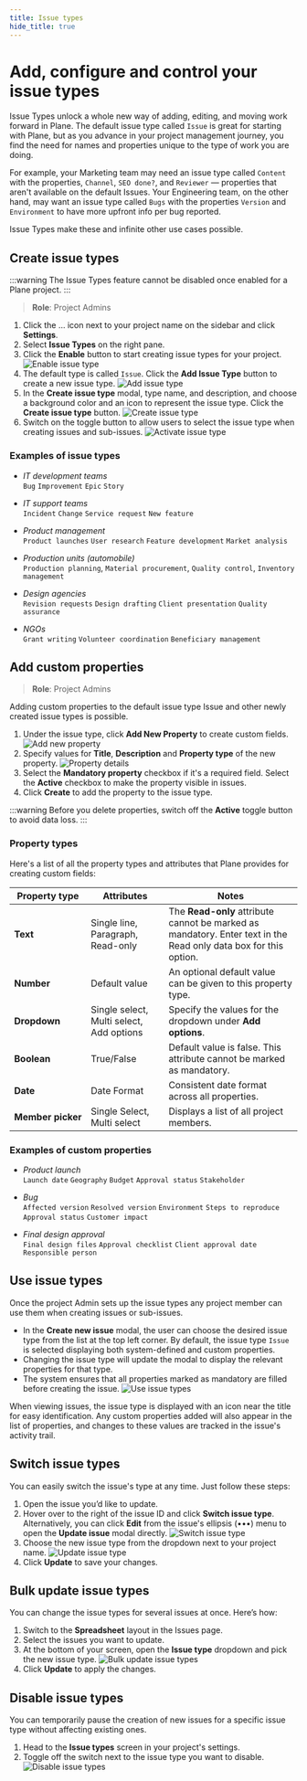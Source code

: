 ```yaml
---
title: Issue types
hide_title: true
---
```



<div className="tag-wrapper">
 <h1>Add, configure and control your issue types</h1>
<Tags 
  tags={[ 
    { name: "Pro", additionalClass: "pro" }
  ]} 
 />
</div>

Issue Types unlock a whole new way of adding, editing, and moving work forward in Plane. The default issue type called `Issue` is great for starting with Plane, but as you advance in your project management journey, you find the need for names and properties unique to the type of work you are doing.

For example, your Marketing team may need an issue type called `Content` with the properties, `Channel`, `SEO done?`, and `Reviewer` — properties that aren't available on the default Issues. Your Engineering team, on the other hand, may want an issue type called `Bugs` with the properties `Version` and `Environment` to have more upfront info per bug reported.

Issue Types make these and infinite other use cases possible.

## Create issue types

:::warning 
The Issue Types feature cannot be disabled once enabled for a Plane project.
:::

> **Role**: Project Admins

1. Click the … icon next to your project name on the sidebar and click **Settings**.
2. Select **Issue Types** on the right pane.
3. Click the **Enable** button to start creating issue types for your project.
![Enable issue type](https://media.docs.plane.so/issues/enable-issue-types.webp#center)
4. The default type is called `Issue`. Click the **Add Issue Type** button to create a new issue type.
![Add issue type](https://media.docs.plane.so/issues/add-issue-type.webp#center)
5. In the **Create issue type** modal, type name, and description, and choose a background color and an icon to represent the issue type. Click the **Create issue type** button.
![Create issue type](https://media.docs.plane.so/issues/create-issue-type.webp#center)
6. Switch on the toggle button to allow users to select the issue type when creating issues and sub-issues.
![Activate issue type](https://media.docs.plane.so/issues/activate-issue-type.webp#center)

### Examples of issue types

- *IT development teams*   
`Bug` `Improvement` `Epic` `Story`


- *IT support teams*  
`Incident` `Change` `Service request` `New feature`

- *Product management*  
`Product launches` `User research` `Feature development` `Market analysis`

- *Production units (automobile)*  
`Production planning`, `Material procurement`, `Quality control`, `Inventory management`

- *Design agencies*   
`Revision requests` `Design drafting` `Client presentation` `Quality assurance`

- *NGOs*  
`Grant writing` `Volunteer coordination` `Beneficiary management`

## Add custom properties
> **Role**: Project Admins

Adding custom properties to the default issue type Issue and other newly created issue types is possible.

1. Under the issue type, click **Add New Property** to create custom fields.
![Add new property](https://media.docs.plane.so/issues/add-new-property.webp#center)
2. Specify values for **Title**, **Description** and **Property type** of the new property. 
  ![Property details](https://media.docs.plane.so/issues/property-details.webp#center)
3. Select the **Mandatory property** checkbox if it's a required field. Select the **Active** checkbox to make the property visible in issues. 
4. Click **Create** to add the property to the issue type. 

:::warning
Before you delete properties, switch off the **Active** toggle button to avoid data loss.
:::

### Property types

Here's a list of all the property types and attributes that Plane provides for creating custom fields: 

| Property&nbsp;type | Attributes | Notes|
| --------------| ------------------- |---- |
| **Text** | Single line, Paragraph, Read-only | The **Read-only** attribute cannot be marked as mandatory. Enter text in the Read only data box for this option.|
| **Number** | Default value | An optional default value can be given to this property type.|
| **Dropdown** | Single select, Multi select, Add options | Specify the values for the dropdown under **Add options**. |
| **Boolean** | True/False | Default value is false. This attribute cannot be marked as mandatory. |
| **Date** | Date Format | Consistent date format across all properties. | 
| **Member&nbsp;picker** | Single Select, Multi select | Displays a list of all project members. |                  


### Examples of custom properties

- *Product launch*  
`Launch date` `Geography` `Budget` `Approval status` `Stakeholder`

- *Bug*  
`Affected version` `Resolved version` `Environment` `Steps to reproduce` `Approval status` `Customer impact`

- *Final design approval*  
`Final design files` `Approval checklist` `Client approval date` `Responsible person`

## Use issue types

Once the project Admin sets up the issue types any project member can use them when creating issues or sub-issues.

- In the **Create new issue** modal, the user can choose the desired issue type from the list at the top left corner. By default, the issue type `Issue` is selected displaying both system-defined and custom properties.
- Changing the issue type will update the modal to display the relevant properties for that type.
- The system ensures that all properties marked as mandatory are filled before creating the issue.
![Use issue types](https://media.docs.plane.so/issues/use-issue-type.webp#center)

When viewing issues, the issue type is displayed with an icon near the title for easy identification. Any custom properties added will also appear in the list of properties, and changes to these values are tracked in the issue's activity trail.

## Switch issue types

You can easily switch the issue's type at any time. Just follow these steps:

1. Open the issue you’d like to update.
2. Hover over to the right of the issue ID and click **Switch issue type**. Alternatively, you can click **Edit** from the issue's ellipsis (•••) menu to open the **Update issue** modal directly.
  ![Switch issue type](https://media.docs.plane.so/issues/switch-issue-type.webp#center)
3. Choose the new issue type from the dropdown next to your project name.
    ![Update issue type](https://media.docs.plane.so/issues/update-issue-type.webp#center)
4. Click **Update** to save your changes.

## Bulk update issue types

You can change the issue types for several issues at once. Here’s how:

1. Switch to the **Spreadsheet** layout in the Issues page. 
2. Select the issues you want to update.
3. At the bottom of your screen, open the **Issue type** dropdown and pick the new issue type.
    ![Bulk update issue types](https://media.docs.plane.so/issues/bulk-update-issue-types.webp#center)
4. Click **Update** to apply the changes.

## Disable issue types

You can temporarily pause the creation of new issues for a specific issue type without affecting existing ones. 

1. Head to the **Issue types** screen in your project's settings.
2. Toggle off the switch next to the issue type you want to disable.
    ![Disable issue types](https://media.docs.plane.so/issues/disable-issue-types.webp#center)





